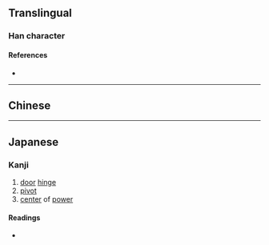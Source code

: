 {{character info/new}}
{{also|樞}}
==Translingual==

===Han character===
{{Han char|rn=75|rad=木|as=04|sn=8|four=|canj=DSK|ids=⿰木区}}

====References====
* {{Han ref|kx=0517.011|dkj=14577|hdz=21166.030|uh=67A2|ud=26530}}

----

==Chinese==
{{zh-see|樞}}

----

==Japanese==

===Kanji===
{{ja-kanji|grade=c|rs=木04}}

# [[door]] [[hinge]]
# [[pivot]]
# [[center]] of [[power]]

====Readings====
* {{ja-readings|goon=[[す]] (su)|kanon=[[しゅ]] (shu) {{non-joyo-reading}}|kanyoon=[[すう]] (sū)|kun=[[とぼそ]] (toboso), [[からくり]] (karakuri)}}